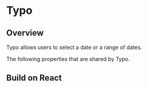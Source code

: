 
# Typo


## Overview

Typo allows users to select a date or a range of dates.

<Canvas of={TypoStories.Properties}></Canvas>

<Meta isTemplate />

The following properties that are shared by Typo.

<Controls />

## Build on React

<Source of={TypoStories.FrameworkReact} />